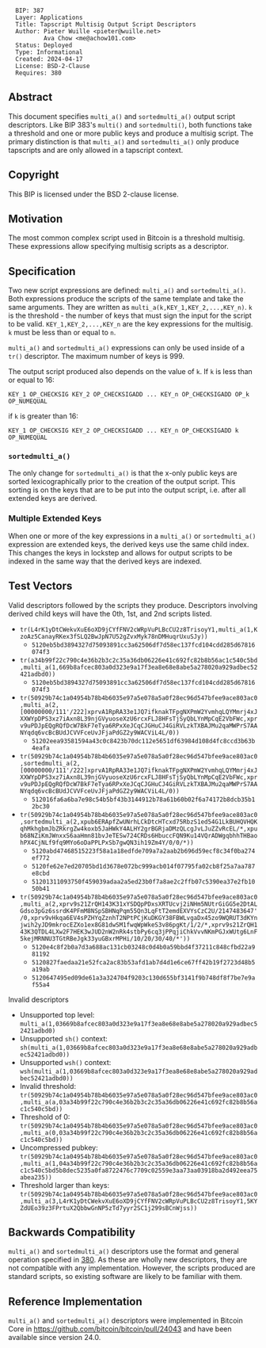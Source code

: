 <pre>
  BIP: 387
  Layer: Applications
  Title: Tapscript Multisig Output Script Descriptors
  Author: Pieter Wuille <pieter@wuille.net>
          Ava Chow <me@achow101.com>
  Status: Deployed
  Type: Informational
  Created: 2024-04-17
  License: BSD-2-Clause
  Requires: 380
</pre>

==Abstract==

This document specifies <tt>multi_a()</tt> and <tt>sortedmulti_a()</tt> output script descriptors.
Like BIP 383's <tt>multi()</tt> and <tt>sortedmulti()</tt>, both functions take a threshold and one
or more public keys and produce a multisig script. The primary distinction is that <tt>multi_a()</tt>
and <tt>sortedmulti_a()</tt> only produce tapscripts and are only allowed in a tapscript context.

==Copyright==

This BIP is licensed under the BSD 2-clause license.

==Motivation==

The most common complex script used in Bitcoin is a threshold multisig.
These expressions allow specifying multisig scripts as a descriptor.

==Specification==

Two new script expressions are defined: <tt>multi_a()</tt> and <tt>sortedmulti_a()</tt>.
Both expressions produce the scripts of the same template and take the same arguments.
They are written as <tt>multi_a(k,KEY_1,KEY_2,...,KEY_n)</tt>.
<tt>k</tt> is the threshold - the number of keys that must sign the input for the script to be valid.
<tt>KEY_1,KEY_2,...,KEY_n</tt> are the key expressions for the multisig. <tt>k</tt> must be less than or equal to <tt>n</tt>.

<tt>multi_a()</tt> and <tt>sortedmulti_a()</tt> expressions can only be used inside of a <tt>tr()</tt> descriptor.
The maximum number of keys is 999.

The output script produced also depends on the value of <tt>k</tt>. If <tt>k</tt> is less than or equal to 16:
<pre>
KEY_1 OP_CHECKSIG KEY_2 OP_CHECKSIGADD ... KEY_n OP_CHECKSIGADD OP_k OP_NUMEQUAL
</pre>

if <tt>k</tt> is greater than 16:
<pre>
KEY_1 OP_CHECKSIG KEY_2 OP_CHECKSIGADD ... KEY_n OP_CHECKSIGADD k OP_NUMEQUAL
</pre>

===<tt>sortedmulti_a()</tt>===

The only change for <tt>sortedmulti_a()</tt> is that the x-only public keys are sorted lexicographically prior to the creation of the output script.
This sorting is on the keys that are to be put into the output script, i.e. after all extended keys are derived.

===Multiple Extended Keys</tt>===

When one or more of the key expressions in a <tt>multi_a()</tt> or <tt>sortedmulti_a()</tt> expression are extended keys, the derived keys use the same child index.
This changes the keys in lockstep and allows for output scripts to be indexed in the same way that the derived keys are indexed.

==Test Vectors==

Valid descriptors followed by the scripts they produce. Descriptors involving derived child keys will have the 0th, 1st, and 2nd scripts listed.

* <tt>tr(L4rK1yDtCWekvXuE6oXD9jCYfFNV2cWRpVuPLBcCU2z8TrisoyY1,multi_a(1,KzoAz5CanayRKex3fSLQ2BwJpN7U52gZvxMyk78nDMHuqrUxuSJy))</tt>
** <tt>5120eb5bd3894327d75093891cc3a62506df7d58ec137fcd104cdd285d67816074f3</tt>
* <tt>tr(a34b99f22c790c4e36b2b3c2c35a36db06226e41c692fc82b8b56ac1c540c5bd,multi_a(1,669b8afcec803a0d323e9a17f3ea8e68e8abe5a278020a929adbec52421adbd0))</tt>
** <tt>5120eb5bd3894327d75093891cc3a62506df7d58ec137fcd104cdd285d67816074f3</tt>
* <tt>tr(50929b74c1a04954b78b4b6035e97a5e078a5a0f28ec96d547bfee9ace803ac0,multi_a(2,[00000000/111'/222]xprvA1RpRA33e1JQ7ifknakTFpgNXPmW2YvmhqLQYMmrj4xJXXWYpDPS3xz7iAxn8L39njGVyuoseXzU6rcxFLJ8HFsTjSyQbLYnMpCqE2VbFWc,xprv9uPDJpEQgRQfDcW7BkF7eTya6RPxXeJCqCJGHuCJ4GiRVLzkTXBAJMu2qaMWPrS7AANYqdq6vcBcBUdJCVVFceUvJFjaPdGZ2y9WACViL4L/0))</tt>
** <tt>51202eea93581594a43c0c8423b70dc112e5651df63984d108d4fc8ccd3b63b4eafa</tt>
* <tt>tr(50929b74c1a04954b78b4b6035e97a5e078a5a0f28ec96d547bfee9ace803ac0,sortedmulti_a(2,[00000000/111'/222]xprvA1RpRA33e1JQ7ifknakTFpgNXPmW2YvmhqLQYMmrj4xJXXWYpDPS3xz7iAxn8L39njGVyuoseXzU6rcxFLJ8HFsTjSyQbLYnMpCqE2VbFWc,xprv9uPDJpEQgRQfDcW7BkF7eTya6RPxXeJCqCJGHuCJ4GiRVLzkTXBAJMu2qaMWPrS7AANYqdq6vcBcBUdJCVVFceUvJFjaPdGZ2y9WACViL4L/0))</tt>
** <tt>512016fa6a6ba7e98c54b5bf43b3144912b78a61b60b02f6a74172b8dcb35b12bc30</tt>
* <tt>tr(50929b74c1a04954b78b4b6035e97a5e078a5a0f28ec96d547bfee9ace803ac0,sortedmulti_a(2,xpub6ERApfZwUNrhLCkDtcHTcxd75RbzS1ed54G1LkBUHQVHQKqhMkhgbmJbZRkrgZw4koxb5JaHWkY4ALHY2grBGRjaDMzQLcgJvLJuZZvRcEL/*,xpub68NZiKmJWnxxS6aaHmn81bvJeTESw724CRDs6HbuccFQN9Ku14VQrADWgqbhhTHBaohPX4CjNLf9fq9MYo6oDaPPLPxSb7gwQN3ih19Zm4Y/0/0/*))</tt>
** <tt>5120abd47468515223f58a1a18edfde709a7a2aab2b696d59ecf8c34f0ba274ef772</tt>
** <tt>5120fe62e7ed20705bd1d3678e072bc999acb014f07795fa02cb8f25a7aa787e8cbd</tt>
** <tt>51201311093750f459039adaa2a5ed23b0f7a8ae2c2ffb07c5390ea37e2fb1050b41</tt>
* <tt>tr(50929b74c1a04954b78b4b6035e97a5e078a5a0f28ec96d547bfee9ace803ac0,multi_a(2,xprv9s21ZrQH143K31xYSDQpPDxsXRTUcvj2iNHm5NUtrGiGG5e2DtALGdso3pGz6ssrdK4PFmM8NSpSBHNqPqm55Qn3LqFtT2emdEXVYsCzC2U/2147483647'/0,xprv9vHkqa6EV4sPZHYqZznhT2NPtPCjKuDKGY38FBWLvgaDx45zo9WQRUT3dKYnjwih2yJD9mkrocEZXo1ex8G81dwSM1fwqWpWkeS3v86pgKt/1/2/*,xprv9s21ZrQH143K3QTDL4LXw2F7HEK3wJUD2nW2nRk4stbPy6cq3jPPqjiChkVvvNKmPGJxWUtg6LnF5kejMRNNU3TGtRBeJgk33yuGBxrMPHi/10/20/30/40/*'))</tt>
** <tt>5120e4c8f2b0a7d3a688ac131cb03248c0d4b0a59bbd4f37211c848cfbd22a981192</tt>
** <tt>5120827faedaa21e52fca2ac83b53afd1ab7d4d1e6ce67ff42b19f2723d48b5a19ab</tt>
** <tt>5120647495ed09de61a3a324704f9203c130d655bf3141f9b748df8f7be7e9af55a4</tt>

Invalid descriptors

* Unsupported top level: <tt>multi_a(1,03669b8afcec803a0d323e9a17f3ea8e68e8abe5a278020a929adbec52421adbd0)</tt>
* Unsupported <tt>sh()</tt> context: <tt>sh(multi_a(1,03669b8afcec803a0d323e9a17f3ea8e68e8abe5a278020a929adbec52421adbd0))</tt>
* Unsupported <tt>wsh()</tt> context: <tt>wsh(multi_a(1,03669b8afcec803a0d323e9a17f3ea8e68e8abe5a278020a929adbec52421adbd0))</tt>
* Invalid threshold: <tt>tr(50929b74c1a04954b78b4b6035e97a5e078a5a0f28ec96d547bfee9ace803ac0,multi_a(a,03a34b99f22c790c4e36b2b3c2c35a36db06226e41c692fc82b8b56ac1c540c5bd))</tt>
* Threshold of 0: <tt>tr(50929b74c1a04954b78b4b6035e97a5e078a5a0f28ec96d547bfee9ace803ac0,multi_a(0,03a34b99f22c790c4e36b2b3c2c35a36db06226e41c692fc82b8b56ac1c540c5bd))</tt>
* Uncompressed pubkey: <tt>tr(50929b74c1a04954b78b4b6035e97a5e078a5a0f28ec96d547bfee9ace803ac0,multi_a(1,04a34b99f22c790c4e36b2b3c2c35a36db06226e41c692fc82b8b56ac1c540c5bd5b8dec5235a0fa8722476c7709c02559e3aa73aa03918ba2d492eea75abea235))</tt>
* Threshold larger than keys: <tt>tr(50929b74c1a04954b78b4b6035e97a5e078a5a0f28ec96d547bfee9ace803ac0,multi_a(3,L4rK1yDtCWekvXuE6oXD9jCYfFNV2cWRpVuPLBcCU2z8TrisoyY1,5KYZdUEo39z3FPrtuX2QbbwGnNP5zTd7yyr2SC1j299sBCnWjss))</tt>

==Backwards Compatibility==

<tt>multi_a()</tt> and <tt>sortedmulti_a()</tt> descriptors use the format and general operation specified in [[bip-0380.mediawiki|380]].
As these are wholly new descriptors, they are not compatible with any implementation.
However, the scripts produced are standard scripts, so existing software are likely to be familiar with them.

==Reference Implementation==

<tt>multi_a()</tt> and <tt>sortedmulti_a()</tt> descriptors were implemented in Bitcoin Core in https://github.com/bitcoin/bitcoin/pull/24043 and have been available since version 24.0.
